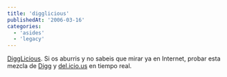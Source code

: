 ```yaml
---
title: 'digglicious'
publishedAt: '2006-03-16'
categories:
  - 'asides'
  - 'legacy'
---
```


[DiggLicious](http://www.digglicious.com/). Si os aburris y no sabeis que mirar ya en Internet, probar esta mezcla de [Digg](http://digg.com/) y [del.icio.us](http://del.icio.us/) en tiempo real.
